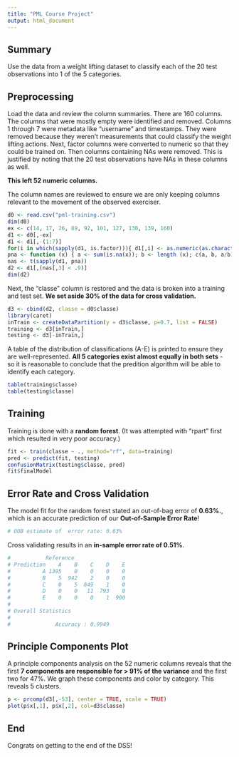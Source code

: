 ```yaml
---
title: "PML Course Project"
output: html_document
---
```


## Summary

Use the data from a weight lifting dataset to classify each of the 20 test observations into 1 of the 5 categories.

## Preprocessing

Load the data and review the column summaries. There are 160 columns. The columns that were mostly empty were identified and removed. Columns 1 through 7 were metadata like "username" and timestamps. They were removed because they weren't measurements that could classify the weight lifting actions. Next, factor columns were converted to numeric so that they could be trained on. Then columns containing NAs were removed. This is justified by noting that the 20 test observations have NAs in these columns as well.

<b>This left 52 numeric columns.</b>

The column names are reviewed to ensure we are only keeping columns relevant to the movement of the observed exerciser.


```r
d0 <- read.csv("pml-training.csv")
dim(d0)
ex <- c(14, 17, 26, 89, 92, 101, 127, 130, 139, 160)
d1 <- d0[,-ex]
d1 <- d1[,-(1:7)]
for(i in which(sapply(d1, is.factor))){ d1[,i] <- as.numeric(as.character(d1[,i])) }
pna <- function (x) { a <- sum(is.na(x)); b <- length (x); c(a, b, a/b) }
nas <- t(sapply(d1, pna))
d2 <- d1[,(nas[,3] < .9)]
dim(d2)
```

Next, the "classe" column is restored and the data is broken into a training and test set. <b>We set aside 30% of the data for cross validation.</b>

```r
d3 <- cbind(d2, classe = d0$classe)
library(caret)
inTrain <- createDataPartition(y = d3$classe, p=0.7, list = FALSE)
training <- d3[inTrain,]
testing <- d3[-inTrain,]
```

A table of the distribution of classifications (A-E) is printed to ensure they are well-represented. <b>All 5 categories exist almost equally in both sets</b> - so it is reasonable to conclude that the predition algorithm will be able to identify each category. 

```r
table(training$classe)
table(testing$classe)
```

## Training

Training is done with a <b>random forest</b>. (It was attempted with "rpart" first which resulted in very poor accuracy.)

```r
fit <- train(classe ~ ., method="rf", data=training)
pred <- predict(fit, testing)
confusionMatrix(testing$classe, pred)
fit$finalModel
```

## Error Rate and Cross Validation

The model fit for the random forest stated an out-of-bag error of <b>0.63%.</b>, which is an accurate prediction of our <b>Out-of-Sample Error Rate</b>! 

```r
# OOB estimate of  error rate: 0.63%
```

Cross validating results in an <b>in-sample error rate of 0.51%</b>.

```r
#           Reference
# Prediction    A    B    C    D    E
#          A 1395    0    0    0    0
#          B    5  942    2    0    0
#          C    0    5  849    1    0
#          D    0    0   11  793    0
#          E    0    0    0    1  900
#
# Overall Statistics
#                                          
#              Accuracy : 0.9949 
```

## Principle Components Plot

A principle components analysis on the 52 numeric columns reveals that the first <b>7 components are responsible for > 91% of the variance</b> and the first two for 47%. We graph these components and color by category. This reveals 5 clusters.

```r
p <- prcomp(d3[,-53], center = TRUE, scale = TRUE)
plot(p$x[,1], p$x[,2], col=d3$classe)
```

## End

Congrats on getting to the end of the DSS!

